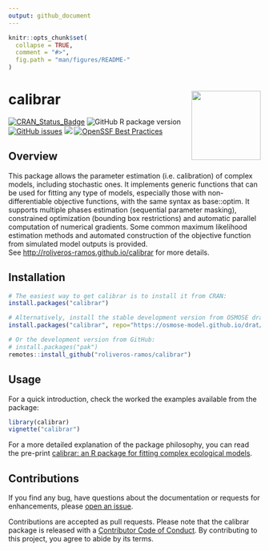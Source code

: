```yaml
---
output: github_document
---
```


<!-- README.md is generated from README.Rmd. Please edit that file -->

```r
knitr::opts_chunk$set(
  collapse = TRUE,
  comment = "#>",
  fig.path = "man/figures/README-"
)
```

# calibrar <a href="https://roliveros-ramos.github.io/calibrar/"><img src="man/figures/logo_small.png" align="right" height="138" /></a>

<!-- badges: start -->

[![CRAN_Status_Badge](http://www.r-pkg.org/badges/version/calibrar)](http://cran.r-project.org/package=calibrar)
![GitHub R package version](https://img.shields.io/github/r-package/v/roliveros-ramos/calibrar?label=GitHub)
[![GitHub issues](https://img.shields.io/github/issues/roliveros-ramos/calibrar)](https://github.com/roliveros-ramos/calibrar/issues)
[![](http://cranlogs.r-pkg.org/badges/calibrar)](http://cran.rstudio.com/web/packages/calibrar/index.html)
[![OpenSSF Best Practices](https://www.bestpractices.dev/projects/2132/badge)](https://www.bestpractices.dev/projects/2132)
<!-- badges: end -->

## Overview

  This package allows the parameter estimation (i.e. calibration) of complex models, including stochastic ones. It implements generic functions that can be used for fitting any type of models, especially those with non-differentiable objective functions, with the same syntax as base::optim. 
  It supports multiple phases estimation (sequential parameter masking), constrained optimization (bounding box restrictions) and automatic parallel computation of numerical gradients. 
  Some common maximum likelihood estimation methods and automated construction of the objective function from simulated model outputs is provided.  
  See <http://roliveros-ramos.github.io/calibrar> for more details.

## Installation

```r
# The easiest way to get calibrar is to install it from CRAN:
install.packages("calibrar")

# Alternatively, install the stable development version from OSMOSE drat repository:
install.packages("calibrar", repo="https://osmose-model.github.io/drat/")

# Or the development version from GitHub:
# install.packages("pak")
remotes::install_github("roliveros-ramos/calibrar")
```

## Usage

For a quick introduction, check the worked the examples available from the package:

```r
library(calibrar)
vignette("calibrar")
```

For a more detailed explanation of the package philosophy, you can read the pre-print [calibrar: an R package for fitting complex ecological models][publication].



## Contributions

If you find any bug, have questions about the documentation or requests for enhancements, please [open an issue][issues].

Contributions are accepted as pull requests. 
Please note that the calibrar package is released with a [Contributor Code of Conduct](https://www.contributor-covenant.org/version/2/1/code_of_conduct/). By contributing to this project, you agree to abide by its terms. 


[publication]: https://arxiv.org/abs/1603.03141
[issues]: https://github.com/roliveros-ramos/calibrar/issues
